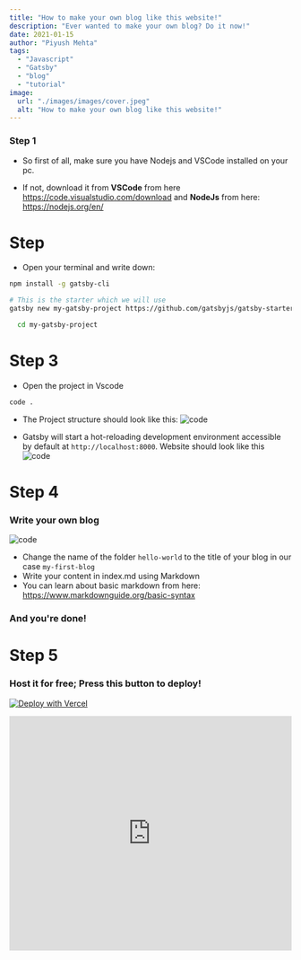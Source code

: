 ```yaml
---
title: "How to make your own blog like this website!"
description: "Ever wanted to make your own blog? Do it now!"
date: 2021-01-15
author: "Piyush Mehta"
tags:
  - "Javascript"
  - "Gatsby"
  - "blog"
  - "tutorial"
image:
  url: "./images/images/cover.jpeg"
  alt: "How to make your own blog like this website!"
---
```




### Step 1
- So first of all, make sure you have Nodejs and VSCode installed on your pc. 

- If not, download it from __VSCode__ from here https://code.visualstudio.com/download and __NodeJs__ from here: https://nodejs.org/en/

# Step 

- Open your terminal and write down: 
```bash
npm install -g gatsby-cli
```

```bash
# This is the starter which we will use
gatsby new my-gatsby-project https://github.com/gatsbyjs/gatsby-starter-blog
```

```bash
  cd my-gatsby-project
```

# Step 3

- Open the project in Vscode
```bash
code . 
```

- The Project structure should look like this:
![code](./images/img1.png)


- Gatsby will start a hot-reloading development environment accessible by default at `http://localhost:8000`.
Website should look like this
![code](./images/img2.png)

# Step 4 
### Write your own blog
![code](./images/img3.png)

- Change the name of the folder `hello-world` to the title of your blog in our case `my-first-blog`
- Write your content in index.md using Markdown
- You can learn about basic markdown from here: https://www.markdownguide.org/basic-syntax

### And you're done!

# Step 5
### Host it for free; Press this button to deploy!

[![Deploy with Vercel](https://vercel.com/button)](https://vercel.com/new/git/external?repository-url=https%3A%2F%2Fgithub.com%2Fvercel%2Fnext.js%2Ftree%2Fcanary%2Fexamples%2Fhello-world)

<div style="width:100%;height:0;padding-bottom:83%;position:relative;"><iframe src="https://giphy.com/embed/NKA63NRZZQ52Nvjzvs" width="100%" height="100%" style="position:absolute" frameBorder="0" class="giphy-embed" allowFullScreen></iframe></div>

